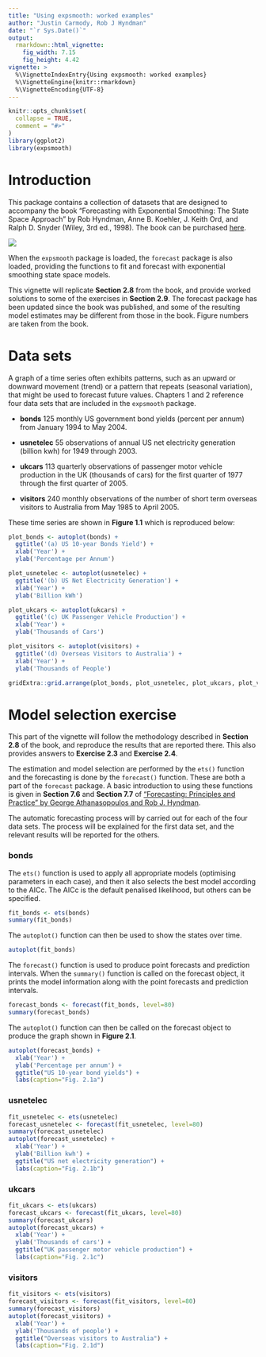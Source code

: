 ```yaml
---
title: "Using expsmooth: worked examples"
author: "Justin Carmody, Rob J Hyndman"
date: "`r Sys.Date()`"
output:
  rmarkdown::html_vignette:
    fig_width: 7.15
    fig_height: 4.42
vignette: >
  %\VignetteIndexEntry{Using expsmooth: worked examples}
  %\VignetteEngine{knitr::rmarkdown}
  %\VignetteEncoding{UTF-8}
---
```


```r
knitr::opts_chunk$set(
  collapse = TRUE,
  comment = "#>"
)
library(ggplot2)
library(expsmooth)
```

# Introduction

This package contains a collection of datasets that are designed to accompany the book "Forecasting with Exponential Smoothing: The State Space Approach" by Rob Hyndman, Anne B. Koehler, J. Keith Ord, and Ralph D. Snyder (Wiley, 3rd ed., 1998). The book can be purchased [here](http://amzn.com/3540719164/?tag=otexts-20).

[![](http://pkg.robjhyndman.com/expsmooth/reference/figures/expsmooth.jpg)](http://exponentialsmoothing.net)

When the `expsmooth` package is loaded, the `forecast` package is also loaded, providing the functions to fit and forecast with exponential smoothing state space models.

This vignette will replicate **Section 2.8** from the book, and provide worked solutions to some of the exercises in **Section 2.9**. The forecast package has been updated since the book was published, and some of the resulting model estimates may be different from those in the book. Figure numbers are taken from the book.

# Data sets

A graph of a time series often exhibits patterns, such as an upward or downward movement (trend) or a pattern that repeats (seasonal variation), that might be used to forecast future values. Chapters 1 and 2 reference four data sets that are included in the `expsmooth` package.

- **bonds**
    125 monthly US government bond yields (percent per annum) from January 1994 to May 2004.

- **usnetelec**
    55 observations of annual US net electricity generation (billion kwh) for 1949 through 2003.

- **ukcars**
    113 quarterly observations of passenger motor vehicle production in the UK (thousands of cars) for the first quarter of 1977 through the first quarter of 2005.

- **visitors**
    240 monthly observations of the number of short term overseas visitors to Australia from May 1985 to April 2005.

These time series are shown in **Figure 1.1** which is reproduced below:

```r
plot_bonds <- autoplot(bonds) +
  ggtitle('(a) US 10-year Bonds Yield') +
  xlab('Year') +
  ylab('Percentage per Annum')

plot_usnetelec <- autoplot(usnetelec) +
  ggtitle('(b) US Net Electricity Generation') +
  xlab('Year') +
  ylab('Billion kWh')

plot_ukcars <- autoplot(ukcars) +
  ggtitle('(c) UK Passenger Vehicle Production') +
  xlab('Year') +
  ylab('Thousands of Cars')

plot_visitors <- autoplot(visitors) +
  ggtitle('(d) Overseas Visitors to Australia') +
  xlab('Year') +
  ylab('Thousands of People')

gridExtra::grid.arrange(plot_bonds, plot_usnetelec, plot_ukcars, plot_visitors, nrow=2)
```

# Model selection exercise

This part of the vignette will follow the methodology described in **Section 2.8** of the book, and reproduce the results that are reported there. This also provides answers to **Exercise 2.3** and **Exercise 2.4**.

The estimation and model selection are performed by the `ets()` function and the forecasting is done by the `forecast()` function. These are both a part of the `forecast` package. A basic introduction to using these functions is given in **Section 7.6** and **Section 7.7** of ["Forecasting: Principles and Practice" by George Athanasopoulos and Rob J. Hyndman](https://otexts.org/fpp2/).

The automatic forecasting process will by carried out for each of the four data sets. The process will be explained for the first data set, and the relevant results will be reported for the others.

### bonds

The `ets()` function is used to apply all appropriate models (optimising parameters in each case), and then it also selects the best model according to the AICc. The AICc is the default penalised likelihood, but others can be specified.

```r
fit_bonds <- ets(bonds)
summary(fit_bonds)
```

The `autoplot()` function can then be used to show the states over time.

```r
autoplot(fit_bonds)
```

The `forecast()` function is used to produce point forecasts and prediction intervals. When the `summary()` function is called on the forecast object, it prints the model information along with the point forecasts and prediction intervals.

```r
forecast_bonds <- forecast(fit_bonds, level=80)
summary(forecast_bonds)
```

The `autoplot()` function can then be called on the forecast object to produce the graph shown in **Figure 2.1**.

```r
autoplot(forecast_bonds) +
  xlab('Year') +
  ylab('Percentage per annum') +
  ggtitle("US 10-year bond yields") +
  labs(caption="Fig. 2.1a")
```

### usnetelec

```r
fit_usnetelec <- ets(usnetelec)
forecast_usnetelec <- forecast(fit_usnetelec, level=80)
summary(forecast_usnetelec)
autoplot(forecast_usnetelec) +
  xlab('Year') +
  ylab('Billion kwh') +
  ggtitle("US net electricity generation") +
  labs(caption="Fig. 2.1b")
```

### ukcars

```r
fit_ukcars <- ets(ukcars)
forecast_ukcars <- forecast(fit_ukcars, level=80)
summary(forecast_ukcars)
autoplot(forecast_ukcars) +
  xlab('Year') +
  ylab('Thousands of cars') +
  ggtitle("UK passenger motor vehicle production") +
  labs(caption="Fig. 2.1c")
```

### visitors

```r
fit_visitors <- ets(visitors)
forecast_visitors <- forecast(fit_visitors, level=80)
summary(forecast_visitors)
autoplot(forecast_visitors) +
  xlab('Year') +
  ylab('Thousands of people') +
  ggtitle("Overseas visitors to Australia") +
  labs(caption="Fig. 2.1d")
```
